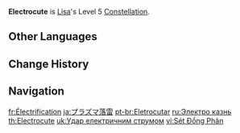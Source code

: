 {{Constellation Infobox
|image       = Constellation Electrocute.png
|description = Increases the Level of [[Violet Arc]] by 3.<br>Maximum upgrade level is 15.
|level       = 5
|character   = Lisa
|utility1    = Talent Level Increase
|utility2    = Elemental Skill Level Increase
}}
'''Electrocute''' is [[Lisa]]'s Level 5 [[Constellation]].

==Other Languages==
{{Other Languages
|en      = Electrocute
|zhs     = 等离态的落雷
|zhs_rm  = Děnglí Tài de Luòléi
|zht     = 等離態的落雷
|zht_rm  = Děnglí Tài de Luòléi
|zh_tl   = 
|ja      = プラズマ落雷
|ja_rm   = Purazuma Rakurai
|ja_tl   = Plasmic Thunderbolt
|ko      = 플라즈마 낙뢰
|ko_rm   = Peullajeuma Nakroe
|ko_tl   = Plasma Thunderbolt
|es      = Electrocución
|es_tl   = Electrocution
|fr      = Électrification
|fr_tl   = Electrification
|ru      = Электро казнь
|ru_tl   = Electro Execution<!--This is not the word for Electrocution, so do not attempt a portmanteau.-->
|th      = Electrocute
|vi      = Sét Đồng Phân
|vi_tl   = Isomer Lightning
|de      = Plasmaschnee
|de_tl   = Plasma Snow
|id      = Electrocute
|pt      = Eletrocutar
|pt_tl   = Electrocute
|tr      = Elektrikle İnfaz
|tr_tl   = Electric Execution
|it      = Folgorazione
|it_tl   = Electrocution
}}

==Change History==
{{Change History|1.0}}

==Navigation==
{{Talent Navbox|Lisa}}

[[fr:Électrification]]
[[ja:プラズマ落雷]]
[[pt-br:Eletrocutar]]
[[ru:Электро казнь]]
[[th:Electrocute]]
[[uk:Удар електричним струмом]]
[[vi:Sét Đồng Phân]]